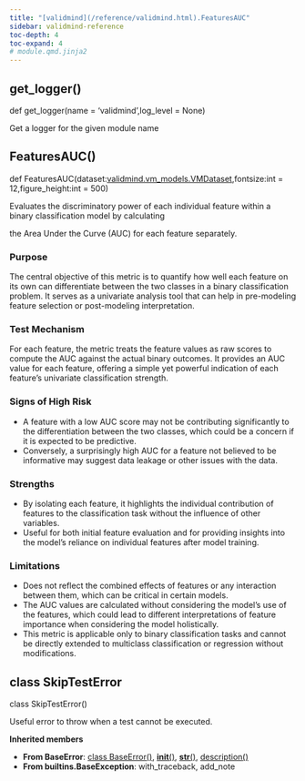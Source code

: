 ```yaml
---
title: "[validmind](/reference/validmind.html).FeaturesAUC"
sidebar: validmind-reference
toc-depth: 4
toc-expand: 4
# module.qmd.jinja2
---
```


## get_logger<span class='muted'>()</span>

<!-- signatures.jinja2 -->

::: {.signature}

<span class="kw">def</span> <span class="name">get_logger</span>(<span class="params"><span class="n">name</span><span class="o"> = </span><span class="kc">'validmind'</span><span class="muted">,</span></span><span class="params"><span class="n">log_level</span><span class="o"> = </span><span class="kc">None</span></span>)

:::

<!-- docstring.jinja2 -->

Get a logger for the given module name

<!-- function.qmd.jinja2 -->

## FeaturesAUC[()]{.muted}

<!-- signatures.jinja2 -->

::: {.signature}

<span class="kw">def</span> <span class="name">FeaturesAUC</span>(<span class="params"><span class="n">dataset</span><span class="p">:</span><span class="nb"><!-- types.jinja2 - format_type --><a href="/reference/validmind/vm_models.html#class-vmdataset">validmind.vm_models.VMDataset</a></span><span class="muted">,</span></span><span class="params"><span class="n">fontsize</span><span class="p">:</span><span class="nb"><!-- types.jinja2 - format_type -->int</span><span class="o"> = </span><span class="kc">12</span><span class="muted">,</span></span><span class="params"><span class="n">figure_height</span><span class="p">:</span><span class="nb"><!-- types.jinja2 - format_type -->int</span><span class="o"> = </span><span class="kc">500</span></span>)

:::

<!-- docstring.jinja2 -->

Evaluates the discriminatory power of each individual feature within a binary classification model by calculating

the Area Under the Curve (AUC) for each feature separately.

### Purpose

The central objective of this metric is to quantify how well each feature on its own can differentiate between the two classes in a binary classification problem. It serves as a univariate analysis tool that can help in pre-modeling feature selection or post-modeling interpretation.

### Test Mechanism

For each feature, the metric treats the feature values as raw scores to compute the AUC against the actual binary outcomes. It provides an AUC value for each feature, offering a simple yet powerful indication of each feature's univariate classification strength.

### Signs of High Risk

- A feature with a low AUC score may not be contributing significantly to the differentiation between the two classes, which could be a concern if it is expected to be predictive.
- Conversely, a surprisingly high AUC for a feature not believed to be informative may suggest data leakage or other issues with the data.

### Strengths

- By isolating each feature, it highlights the individual contribution of features to the classification task without the influence of other variables.
- Useful for both initial feature evaluation and for providing insights into the model's reliance on individual features after model training.

### Limitations

- Does not reflect the combined effects of features or any interaction between them, which can be critical in certain models.
- The AUC values are calculated without considering the model's use of the features, which could lead to different interpretations of feature importance when considering the model holistically.
- This metric is applicable only to binary classification tasks and cannot be directly extended to multiclass classification or regression without modifications.

<!-- class.qmd.jinja2 -->

## [class]{.muted} SkipTestError

<!-- signatures.jinja2 -->

::: {.signature}

<span class="kw">class</span> <span class="name">SkipTestError</span>()

:::

<!-- docstring.jinja2 -->

Useful error to throw when a test cannot be executed.

**Inherited members**

- **From BaseError**: [class BaseError[()]{.muted}](#class-baseerror), [__init__[()]{.muted}](#__init__), [__str__[()]{.muted}](#__str__), [description[()]{.muted}](#description)
- **From builtins.BaseException**: with_traceback, add_note
